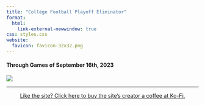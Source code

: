 ```yaml
---
title: "College Football Playoff Eliminator"
format: 
  html:
    link-external-newwindow: true
css: styles.css
website:
  favicon: favicon-32x32.png
---
```


#### Through Games of September 16th, 2023 {.test}

![](wk3.png)

------------------------------------------------------------------------

::: {style="text-align:center"}
<a href="https://ko-fi.com/stephenhill42026">Like the site? Click here to buy the site's creator a coffee at Ko-Fi.</a> <!-- more links here -->
:::
